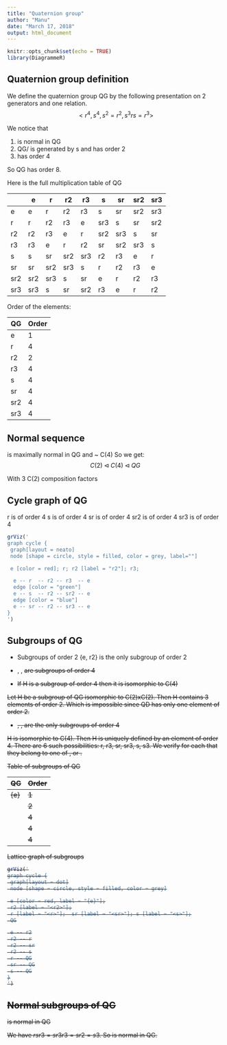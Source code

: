 ```yaml
---
title: "Quaternion group"
author: "Manu"
date: "March 17, 2018"
output: html_document
---
```


```r
knitr::opts_chunk$set(echo = TRUE)
library(DiagrammeR)
```

## Quaternion group definition

We define the quaternion group QG by the following presentation on 2 generators and one relation.
$$<r^4, s^4, s^2 = r^2, s^3rs = r^3>$$

We notice that 

1. <r> is normal in QG
2. QG/<r> is generated by s and has order 2
3. <r> has order 4

So QG has order 8.

Here is the full multiplication table of QG

|     | e   | r   | r2  | r3  | s   | sr  | sr2 | sr3 |
|-----|-----|-----|-----|-----|-----|-----|-----|-----|
| e   | e   | r   | r2  | r3  | s   | sr  | sr2 | sr3 |
| r   | r   | r2  | r3  | e   | sr3 | s   | sr  | sr2 |
| r2  | r2  | r3  | e   | r   | sr2 | sr3 | s   | sr  |
| r3  | r3  | e   | r   | r2  | sr  | sr2 | sr3 | s   |
| s   | s   | sr  | sr2 | sr3 | r2  | r3  | e   | r   |
| sr  | sr  | sr2 | sr3 | s   | r   | r2  | r3  | e   |
| sr2 | sr2 | sr3 | s   | sr  | e   | r   | r2  | r3  |
| sr3 | sr3 | s   | sr  | sr2 | r3  | e   | r   | r2  |

Order of the elements:

| QG  | Order |
|-----|-------|
| e   | 1     |
| r   | 4     |
| r2  | 2     |
| r3  | 4     |
| s   | 4     |
| sr  | 4     |
| sr2 | 4     |
| sr3 | 4     |


## Normal sequence

<r> is maximally normal in QG and <r> ~ C(4)
So we get: 
$$C(2) \lhd C(4) \lhd QG$$

With 3 C(2) composition factors

## Cycle graph of QG

r is of order 4
s is of order 4
sr is of order 4
sr2 is of order 4
sr3 is of order 4

```r
grViz('
graph cycle {
 graph[layout = neato]
 node [shape = circle, style = filled, color = grey, label=""]

 e [color = red]; r; r2 [label = "r2"]; r3;

  e -- r  -- r2 -- r3  -- e
  edge [color = "green"]
  e -- s  -- r2 -- sr2 -- e
  edge [color = "blue"]
  e -- sr -- r2 -- sr3 -- e
}
')
```


## Subgroups of QG

* Subgroups of order 2
{e, r2} is the only subgroup of order 2

* <r>, <sr>, <s> are subgroups of order 4

* If H is a subgroup of order 4 then it is isomorphic to C(4)

Let H be a subgroup of QG isomorphic to C(2)xC(2). Then H contains 3 elements
of order 2. Which is impossible since QD has only one element of order 2.

* <r>, <sr>, <s> are the only subgroups of order 4

H is isomorphic to C(4). Then H is uniquely defined by an element of order 4.
There are 6 such possibilities: r, r3, sr, sr3, s, s3. We verify for each that
they belong to one of <r>, <sr> or <s>.

Table of subgroups of QG

| QG   | Order |
|------|-------|
| {e}  | 1     |
| <r2> | 2     |
| <r>  | 4     |
| <sr> | 4     |
| <s>  | 4     |

Lattice graph of subgroups
```r
grViz('
graph cycle {
 graph[layout = dot]
 node [shape = circle, style = filled, color = grey]

 e [color = red, label = "{e}"];
 r2 [label = "<r2>"];
 r [label = "<r>"];  sr [label = "<sr>"]; s [label = "<s>"];
 QG

 e -- r2
 r2 -- r
 r2 -- sr
 r2 -- s
 r -- QG
 sr -- QG
 s -- QG
}
')
```

## Normal subgroups of QG

<r> is normal in QG

We have $rsr3 = sr3r3 = sr2 = s3$. So <s> is normal in QG.